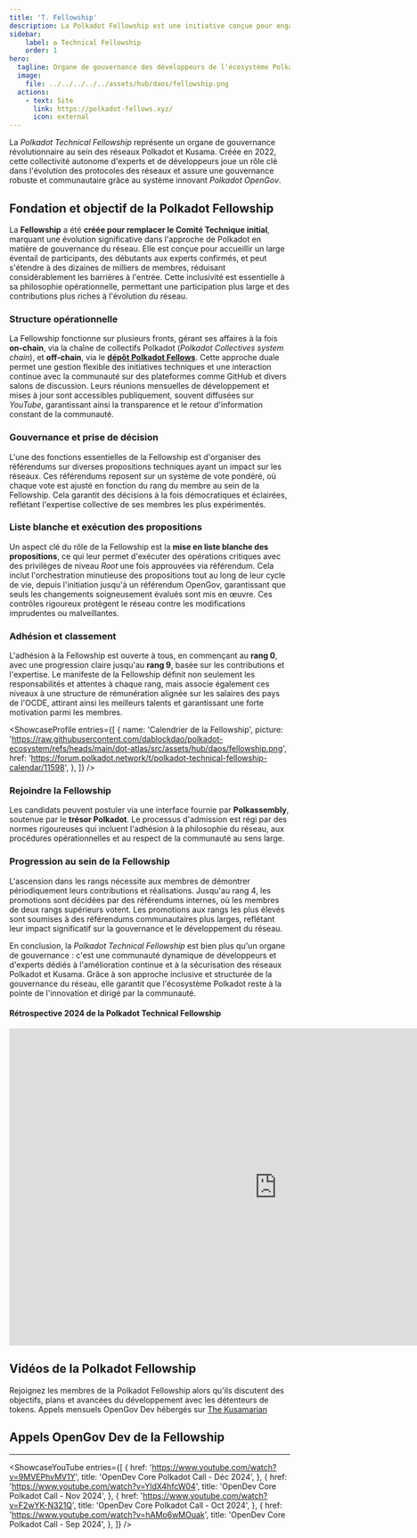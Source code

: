 ```yaml
---
title: 'T. Fellowship'
description: La Polkadot Fellowship est une initiative conçue pour engager et soutenir les individus talentueux qui contribuent à l'écosystème Polkadot.
sidebar:
    label: ✪ Technical Fellowship
    order: 1
hero:
  tagline: Organe de gouvernance des développeurs de l'écosystème Polkadot.
  image: 
    file: ../../../../../assets/hub/daos/fellowship.png
  actions:
    - text: Site
      link: https://polkadot-fellows.xyz/
      icon: external
---
```



La *Polkadot Technical Fellowship* représente un organe de gouvernance révolutionnaire au sein des réseaux Polkadot et Kusama. Créée en 2022, cette collectivité autonome d'experts et de développeurs joue un rôle clé dans l'évolution des protocoles des réseaux et assure une gouvernance robuste et communautaire grâce au système innovant *Polkadot OpenGov*.

## Fondation et objectif de la Polkadot Fellowship
La **Fellowship** a été **créée pour remplacer le Comité Technique initial**, marquant une évolution significative dans l'approche de Polkadot en matière de gouvernance du réseau. Elle est conçue pour accueillir un large éventail de participants, des débutants aux experts confirmés, et peut s'étendre à des dizaines de milliers de membres, réduisant considérablement les barrières à l'entrée. Cette inclusivité est essentielle à sa philosophie opérationnelle, permettant une participation plus large et des contributions plus riches à l'évolution du réseau.

### Structure opérationnelle
La Fellowship fonctionne sur plusieurs fronts, gérant ses affaires à la fois **on-chain**, via la chaîne de collectifs Polkadot (*Polkadot Collectives system chain*), et **off-chain**, via le [**dépôt Polkadot Fellows**](https://github.com/polkadot-fellows). Cette approche duale permet une gestion flexible des initiatives techniques et une interaction continue avec la communauté sur des plateformes comme GitHub et divers salons de discussion. Leurs réunions mensuelles de développement et mises à jour sont accessibles publiquement, souvent diffusées sur *YouTube*, garantissant ainsi la transparence et le retour d'information constant de la communauté.

### Gouvernance et prise de décision
L'une des fonctions essentielles de la Fellowship est d'organiser des référendums sur diverses propositions techniques ayant un impact sur les réseaux. Ces référendums reposent sur un système de vote pondéré, où chaque vote est ajusté en fonction du rang du membre au sein de la Fellowship. Cela garantit des décisions à la fois démocratiques et éclairées, reflétant l'expertise collective de ses membres les plus expérimentés.

### Liste blanche et exécution des propositions
Un aspect clé du rôle de la Fellowship est la **mise en liste blanche des propositions**, ce qui leur permet d'exécuter des opérations critiques avec des privilèges de niveau *Root* une fois approuvées via référendum. Cela inclut l'orchestration minutieuse des propositions tout au long de leur cycle de vie, depuis l'initiation jusqu'à un référendum OpenGov, garantissant que seuls les changements soigneusement évalués sont mis en œuvre. Ces contrôles rigoureux protègent le réseau contre les modifications imprudentes ou malveillantes.

### Adhésion et classement
L'adhésion à la Fellowship est ouverte à tous, en commençant au **rang 0**, avec une progression claire jusqu'au **rang 9**, basée sur les contributions et l'expertise. Le manifeste de la Fellowship définit non seulement les responsabilités et attentes à chaque rang, mais associe également ces niveaux à une structure de rémunération alignée sur les salaires des pays de l'OCDE, attirant ainsi les meilleurs talents et garantissant une forte motivation parmi les membres.

<ShowcaseProfile
  entries={[
    {
      name: 'Calendrier de la Fellowship',
      picture: 'https://raw.githubusercontent.com/dablockdao/polkadot-ecosystem/refs/heads/main/dot-atlas/src/assets/hub/daos/fellowship.png',
      href: 'https://forum.polkadot.network/t/polkadot-technical-fellowship-calendar/11598',
     },
  ]}
/>

### Rejoindre la Fellowship
Les candidats peuvent postuler via une interface fournie par **Polkassembly**, soutenue par le **trésor Polkadot**. Le processus d'admission est régi par des normes rigoureuses qui incluent l'adhésion à la philosophie du réseau, aux procédures opérationnelles et au respect de la communauté au sens large.

### Progression au sein de la Fellowship
L'ascension dans les rangs nécessite aux membres de démontrer périodiquement leurs contributions et réalisations. Jusqu'au rang 4, les promotions sont décidées par des référendums internes, où les membres de deux rangs supérieurs votent. Les promotions aux rangs les plus élevés sont soumises à des référendums communautaires plus larges, reflétant leur impact significatif sur la gouvernance et le développement du réseau.

En conclusion, la *Polkadot Technical Fellowship* est bien plus qu'un organe de gouvernance : c'est une communauté dynamique de développeurs et d'experts dédiés à l'amélioration continue et à la sécurisation des réseaux Polkadot et Kusama. Grâce à son approche inclusive et structurée de la gouvernance du réseau, elle garantit que l'écosystème Polkadot reste à la pointe de l'innovation et dirigé par la communauté.

#### Rétrospective 2024 de la Polkadot Technical Fellowship
<iframe src="https://docs.google.com/presentation/d/e/2PACX-1vQ-_bhVoZZBgHJsUfm4aXOhlUw-l2VU9vY7um51TzFqyc36awS5BE6Yob8HguKUPw/embed?start=false&loop=false&delayms=3000" frameborder="0" width="960" height="569" allowfullscreen="true" mozallowfullscreen="true" webkitallowfullscreen="true"></iframe>

## Vidéos de la Polkadot Fellowship
Rejoignez les membres de la Polkadot Fellowship alors qu'ils discutent des objectifs, plans et avancées du développement avec les détenteurs de tokens. Appels mensuels OpenGov Dev hébergés sur [The Kusamarian](/club/orgs/marcoms/kusamarian)

## Appels OpenGov Dev de la Fellowship
----------------
<ShowcaseYouTube
  entries={[
          {
      href: 'https://www.youtube.com/watch?v=9MVEPhvMV1Y',
      title: 'OpenDev Core Polkadot Call - Déc 2024',
     },
      {
      href: 'https://www.youtube.com/watch?v=YldX4hfcW04',
      title: 'OpenDev Core Polkadot Call - Nov 2024',
    },
    {
      href: 'https://www.youtube.com/watch?v=F2wYK-N321Q',
      title: 'OpenDev Core Polkadot Call - Oct 2024',
    },
      {
      href: 'https://www.youtube.com/watch?v=hAMo6wMOuak',
      title: 'OpenDev Core Polkadot Call - Sep 2024',
    },
  ]}
/>
